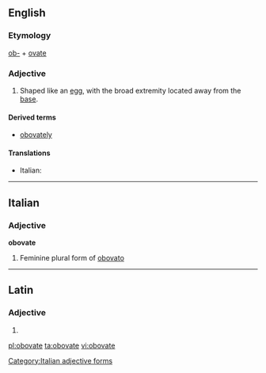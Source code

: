 ==English==

===Etymology===
[[ob-]] + [[ovate]]

===Adjective===
{{en-adj}}

# {{context|botany|mycology|lang=en}} Shaped like an [[egg]], with the broad extremity located away from the [[base]].

====Derived terms====
* [[obovately]]

====Translations====
{{trans-top}}
* Italian: {{t-|it|obovato}}
{{trans-mid}}
{{trans-bottom}}

----

==Italian==

===Adjective===
'''obovate''' {{f}}

# Feminine plural form of [[obovato]]

[[Category:Italian adjective forms]]

----

==Latin==

===Adjective===
{{la-adj-form|obovāte}}

# {{inflection of|obovatus|obovātus|voc|m|s|lang=la}}

[[pl:obovate]]
[[ta:obovate]]
[[vi:obovate]]